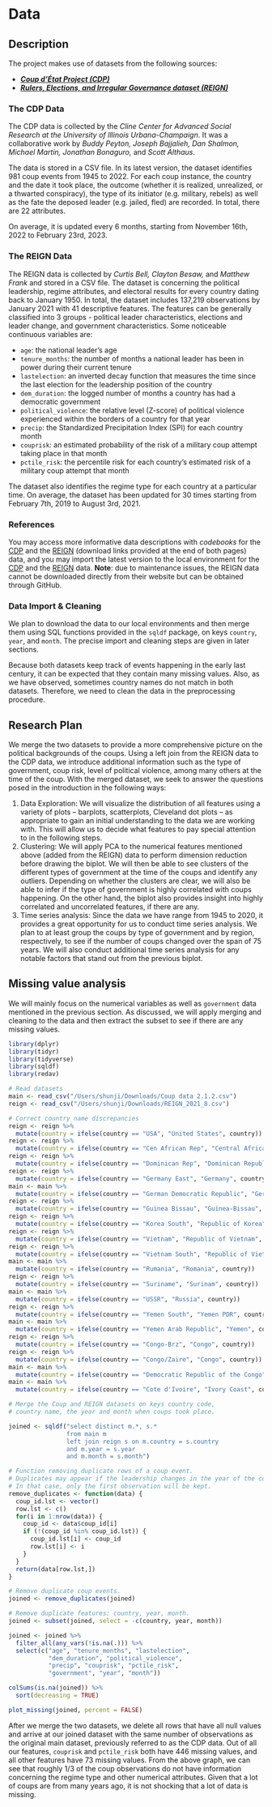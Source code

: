 # Data

## Description

The project makes use of datasets from the following sources:

- [***Coup d'État Project (CDP)***](https://clinecenter.illinois.edu/project/research-themes/democracy-and-development/coup-detat-project)
- [***Rulers, Elections, and Irregular Governance dataset (REIGN)***](https://oefdatascience.github.io/REIGN.github.io/menu/reign_current.html)

### The CDP Data

The CDP data is collected by the *Cline Center for Advanced Social Research at the University of Illinois Urbana-Champaign*. It was a collaborative work by *Buddy Peyton, Joseph Bajjalieh, Dan Shalmon, Michael Martin, Jonathan Bonaguro,* and *Scott Althaus*.

The data is stored in a CSV file. In its latest version, the dataset identifies 981 coup events from 1945 to 2022. For each coup instance, the country and the date it took place, the outcome (whether it is realized, unrealized, or a thwarted conspiracy), the type of its initiator (e.g. military, rebels) as well as the fate the deposed leader (e.g. jailed, fled) are recorded. In total, there are 22 attributes.

On average, it is updated every 6 months, starting from November 16th, 2022 to February 23rd, 2023.

### The REIGN Data

The REIGN data is collected by *Curtis Bell, Clayton Besaw,* and *Matthew Frank* and stored in a CSV file. The dataset is concerning the political leadership, regime attributes, and electoral results for every country dating back to January 1950. In total, the dataset includes 137,219 observations by January 2021 with 41 descriptive features. The features can be generally classified into 3 groups - political leader characteristics, elections and leader change, and government characteristics. Some noticeable continuous variables are:

- `age`: the national leader's age
- `tenure_months`: the number of months a national leader has been in power during their current tenure
- `lastelection`: an inverted decay function that measures the time since the last election for the leadership position of the country
- `dem_duration`: the logged number of months a country has had a democratic government
- `political_violence`: the relative level (Z-score) of political violence experienced within the borders of a country for that year
- `precip`: the Standardized Precipitation Index (SPI) for each country month
- `couprisk`: an estimated probability of the risk of a military coup attempt taking place in that month
- `pctile_risk`: the percentile risk for each country's estimated risk of a military coup attempt that month

The dataset also identifies the regime type for each country at a particular time. On average, the dataset has been updated for 30 times starting from February 7th, 2019 to August 3rd, 2021.

### References

You may access more informative data descriptions with *codebooks* for the [CDP](https://databank.illinois.edu/datasets/IDB-3143201) and the [REIGN](https://oefdatascience.github.io/REIGN.github.io/menu/reign_current.html) (download links provided at the end of both pages) data, and you may import the latest version to the local environment for the [CDP](https://databank.illinois.edu/datasets/IDB-3143201) and the [REIGN](https://github.com/OEFDataScience/REIGN.github.io/blob/gh-pages/data_sets/REIGN_2021_8.csv) data. **Note**: due to maintenance issues, the REIGN data cannot be downloaded directly from their website but can be obtained through GitHub.

### Data Import & Cleaning

We plan to download the data to our local environments and then merge them using SQL functions provided in the `sqldf` package, on keys `country`, `year`, and `month`. The precise import and cleaning steps are given in later sections.

Because both datasets keep track of events happening in the early last century, it can be expected that they contain many missing values. Also, as we have observed, sometimes country names do not match in both datasets. Therefore, we need to clean the data in the preprocessing procedure.

## Research Plan

We merge the two datasets to provide a more comprehensive picture on the political backgrounds of the coups. Using a left join from the REIGN data to the CDP data, we introduce additional information such as the type of government, coup risk, level of political violence, among many others at the time of the coup. With the merged dataset, we seek to answer the questions posed in the introduction in the following ways:

1. Data Exploration: We will visualize the distribution of all features using a variety of plots – barplots, scatterplots, Cleveland dot plots – as appropriate to gain an initial understanding to the data we are working with. This will allow us to decide what features to pay special attention to in the following steps.
2. Clustering: We will apply PCA to the numerical features mentioned above (added from the REIGN) data to perform dimension reduction before drawing the biplot. We will then be able to see clusters of the different types of government at the time of the coups and identify any outliers. Depending on whether the clusters are clear, we will also be able to infer if the type of government is highly correlated with coups happening. On the other hand, the biplot also provides insight into highly correlated and uncorrelated features, if there are any.
3. Time series analysis: Since the data we have range from 1945 to 2020, it provides a great opportunity for us to conduct time series analysis. We plan to at least group the coups by type of government and by region, respectively, to see if the number of coups changed over the span of 75 years. We will also conduct additional time series analysis for any notable factors that stand out from the previous biplot.

## Missing value analysis

We will mainly focus on the numerical variables as well as `government` data mentioned in the previous section. As discussed, we will apply merging and cleaning to the data and then extract the subset to see if there are any missing values.

```r
library(dplyr)
library(tidyr)
library(tidyverse)
library(sqldf)
library(redav)

# Read datasets
main <- read_csv("/Users/shunji/Downloads/Coup data 2.1.2.csv")
reign <- read_csv("/Users/shunji/Downloads/REIGN_2021_8.csv")

# Correct country name discrepancies
reign <- reign %>%
  mutate(country = ifelse(country == "USA", "United States", country))
reign <- reign %>%
  mutate(country = ifelse(country == "Cen African Rep", "Central African Republic", country))
reign <- reign %>%
  mutate(country = ifelse(country == "Dominican Rep", "Dominican Republic", country))
reign <- reign %>%
  mutate(country = ifelse(country == "Germany East", "Germany", country))
main <- main %>%
  mutate(country = ifelse(country == "German Democratic Republic", "Germany", country))
reign <- reign %>%
  mutate(country = ifelse(country == "Guinea Bissau", "Guinea-Bissau", country))
reign <- reign %>%
  mutate(country = ifelse(country == "Korea South", "Republic of Korea", country))
reign <- reign %>%
  mutate(country = ifelse(country == "Vietnam", "Republic of Vietnam", country))
reign <- reign %>%
  mutate(country = ifelse(country == "Vietnam South", "Republic of Vietnam", country))
main <- main %>%
  mutate(country = ifelse(country == "Rumania", "Romania", country))
reign <- reign %>%
  mutate(country = ifelse(country == "Suriname", "Surinam", country))
main <- main %>%
  mutate(country = ifelse(country == "USSR", "Russia", country))
reign <- reign %>%
  mutate(country = ifelse(country == "Yemen South", "Yemen PDR", country))
main <- main %>%
  mutate(country = ifelse(country == "Yemen Arab Republic", "Yemen", country))
reign <- reign %>%
  mutate(country = ifelse(country == "Congo-Brz", "Congo", country))
reign <- reign %>%
  mutate(country = ifelse(country == "Congo/Zaire", "Congo", country))
main <- main %>%
  mutate(country = ifelse(country == "Democratic Republic of the Congo", "Congo", country))
main <- main %>%
  mutate(country = ifelse(country == "Cote d'Ivoire", "Ivory Coast", country))

# Merge the Coup and REIGN datasets on keys country code,
# country name, the year and month when coups took place.

joined <- sqldf("select distinct m.*, s.*
                from main m
                left join reign s on m.country = s.country
                and m.year = s.year
                and m.month = s.month")

# Function removing duplicate rows of a coup event.
# Duplicates may appear if the leadership changes in the year of the coup.
# In that case, only the first observation will be kept.
remove_duplicates <- function(data) {
  coup_id.lst <- vector()
  row.lst <- c()
  for(i in 1:nrow(data)) {
    coup_id <- data$coup_id[i]
    if (!(coup_id %in% coup_id.lst)) {
      coup_id.lst[i] <- coup_id
      row.lst[i] <- i
    }
  }
  return(data[row.lst,])
}

# Remove duplicate coup events.
joined <- remove_duplicates(joined)

# Remove duplicate features: country, year, month.
joined <- subset(joined, select = -c(country, year, month))
```


```r
joined <- joined %>%
  filter_all(any_vars(!is.na(.))) %>%
  select(c("age", "tenure_months", "lastelection",
           "dem_duration", "political_violence",
           "precip", "couprisk", "pctile_risk",
           "government", "year", "month"))

colSums(is.na(joined)) %>%
  sort(decreasing = TRUE)
```

```r
plot_missing(joined, percent = FALSE)
```

After we merge the two datasets, we delete all rows that have all null values and arrive at our joined dataset with the same number of observations as the original main dataset, previously referred to as the CDP data. Out of all our features, `couprisk` and `pctile_risk` both have 446 missing values, and all other features have 73 missing values. From the above graph, we can see that roughly 1/3 of the coup observations do not have information concerning the regime type and other numerical attributes. Given that a lot of coups are from many years ago, it is not shocking that a lot of data is missing. 
